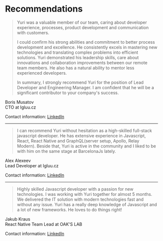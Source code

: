 # Recommendations

> Yuri was a valuable member of our team, caring about developer experience, processes, product development and
communication with customers.
>
> I could confirm his strong abilities and commitment to better process development and excellence. He consistently
excels in mastering new technologies and translating complex problems into efficient solutions. Yuri demonstrated his
leadership skills, care about innovations and collaboration improvements between our remote team members. He also
has a natural ability to mentor less experienced developers.
>
> In summary, I strongly recommend Yuri for the position of Lead Developer and Engineering Manager. I am confident
that he will be a significant contributor to your company's success.

Boris Musatov\
CTO at Igluu.cz

Contact information: [LinkedIn](https://cz.linkedin.com/in/boris-musatov-75216332)

----------

> I can recommend Yuri without hesitation as a high-skilled full-stack javascript developer. He has extensive experience
in Javascript, React, React Native and GraphQL(server setup, Apollo, Relay Modern). Beside that, Yuri is active in
the community and I liked to be with him on the same stage at BarcelonaJs lately.

Alex Alexeev\
Lead Developer at Igluu.cz

Contact information: [LinkedIn](https://www.linkedin.com/in/alex-alexeev-ma-62550a1b)

----------

> Highly skilled Javascript developer with a passion for new technologies. I was working with Yuri together for almost
5 months. We delivered the IT solution with modern technologies fast and without any issue. Yuri has a really
deep knowledge of Javascript and a lot of new frameworks. He loves to do things right!

Jakub Kraus\
React Native Team Lead at OAK'S LAB

Contact information: [LinkedIn](https://www.linkedin.com/in/jakub-kraus-b736a494)
